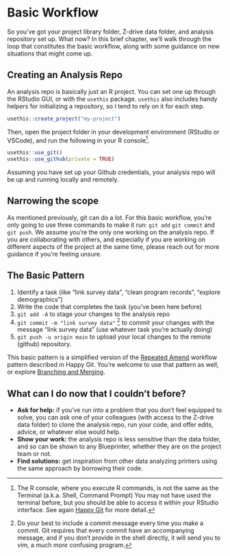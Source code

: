 # Basic Workflow {#sec-wf-basic}

So you've got your project library folder, Z-drive data folder, and analysis repository set up. What now? In this brief chapter, we'll walk through the loop that constitutes the basic workflow, along with some guidance on new situations that might come up. 

## Creating an Analysis Repo

An analysis repo is basically just an R project. You can set one up through the RStudio GUI, or with the `usethis` package. `usethis` also includes handy helpers for initializing a repository, so I tend to rely on it for each step. 
```r
usethis::create_project("my-project")
```

Then, open the project folder in your development environment (RStudio or VSCode), and run the following in your R console[^fn-console]. 

```r
usethis::use_git()
usethis::use_github(private = TRUE)
```

Assuming you have set up your Github credentials, your analysis repo will be up and running locally and remotely. 

## Narrowing the scope

As mentioned previously, git can do a lot. For this basic workflow, you're only going to use three commands to make it run: `git add` `git commit` and `git push`. We assume you're the only one working on the analysis repo. If you are collaborating with others, and especially if you are working on different aspects of the project at the same time, please reach out for more guidance if you're feeling unsure. 

## The Basic Pattern

1. Identify a task (like "link survey data", "clean program records", "explore demographics") 
2. Write the code that completes the task (you've been here before)
3. `git add -A` to stage your changes to the analysis repo
4. `git commit -m "link survey data"` [^always-leave-a-note] to commit your changes with the message "link survey data" (use whatever task you're actually doing)
5. `git push -u origin main` to upload your local changes to the remote (github) repository. 

This basic pattern is a simplified version of the [Repeated Amend](https://happygitwithr.com/repeated-amend.html) workflow pattern described in Happy Git. You're welcome to use that pattern as well, or explore [Branching and Merging](https://happygitwithr.com/git-branches.html). 

## What can I do now that I couldn't before? 

- **Ask for help:** if you've run into a problem that you don't feel equipped to solve, you can ask one of your colleagues (with access to the Z-drive data folder) to clone the analysis repo, run your code, and offer edits, advice, or whatever else would help.
- **Show your work:** the analysis repo is less sensitive than the data folder, and so can be shown to any Blueprinter, whether they are on the project team or not. 
- **Find solutions:** get inspiration from other data analyzing printers using the same approach by borrowing their code. 



[^fn-console]: The R console, where you execute R commands, is not the same as the Terminal (a.k.a. Shell, Command Prompt) You may not have used the terminal before, but you should be able to access it within your RStudio interface. See again [Happy Git](https://happygitwithr.com/shell.html) for more detail. 
[^always-leave-a-note]: Do your best to include a commit message every time you make a commit. Git requires that every commit have an accompanying message, and if you don't provide in the shell directly, it will send you to vim, a much _more_ confusing program. 